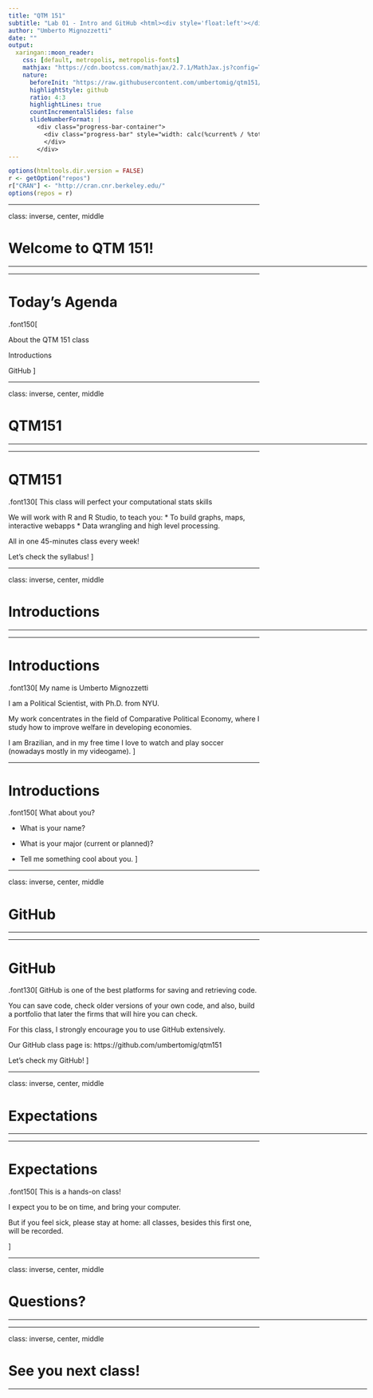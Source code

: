 ```yaml
---
title: "QTM 151"
subtitle: "Lab 01 - Intro and GitHub <html><div style='float:left'></div><hr color='#f2a900' size=1px width=800px></html>"
author: "Umberto Mignozzetti"
date: ""
output: 
  xaringan::moon_reader:
    css: [default, metropolis, metropolis-fonts]
    mathjax: "https://cdn.bootcss.com/mathjax/2.7.1/MathJax.js?config=TeX-MML-AM_HTMLorMML"
    nature: 
      beforeInit: "https://raw.githubusercontent.com/umbertomig/qtm151/main/slides/wmisc/macros.js"
      highlightStyle: github
      ratio: 4:3
      highlightLines: true
      countIncrementalSlides: false
      slideNumberFormat: |
        <div class="progress-bar-container">
          <div class="progress-bar" style="width: calc(%current% / %total% * 100%);">
          </div>
        </div>
---
```


```r
options(htmltools.dir.version = FALSE)
r <- getOption("repos")
r["CRAN"] <- "http://cran.cnr.berkeley.edu/"
options(repos = r)
```

<style>

.remark-slide-number {
  position: inherit;
}

.remark-slide-number .progress-bar-container {
  position: absolute;
  bottom: 0;
  height: 6px;
  display: block;
  left: 0;
  right: 0;
}

.remark-slide-number .progress-bar {
  height: 100%;
  background-color: #f2a900;
}

.orange {
  color: #f2a900;
}
</style>

---

class: inverse, center, middle

# Welcome to QTM 151!

<html><div style='float:left'></div><hr color='#f2a900' size=1px width=720px></html> 

---

# Today's Agenda

.font150[

About the QTM 151 class

Introductions

GitHub
]

---

class: inverse, center, middle

# QTM151

<html><div style='float:left'></div><hr color='#f2a900' size=1px width=720px></html> 

---

# QTM151

.font130[
This class will perfect your computational stats skills

We will work with R and R Studio, to teach you:
* To build graphs, maps, interactive webapps
* Data wrangling and high level processing.

All in one 45-minutes class every week!

Let's check the syllabus!
]

---

class: inverse, center, middle

# Introductions

<html><div style='float:left'></div><hr color='#f2a900' size=1px width=720px></html> 

---

# Introductions

.font130[
My name is Umberto Mignozzetti

I am a Political Scientist, with Ph.D. from NYU.

My work concentrates in the field of Comparative Political Economy, where I study how to improve welfare in developing economies.

I am Brazilian, and in my free time I love to watch and play soccer (nowadays mostly in my videogame).
]

---

# Introductions

.font150[
What about you?

* What is your name?

* What is your major (current or planned)?

* Tell me something cool about you.
]

---

class: inverse, center, middle

# GitHub

<html><div style='float:left'></div><hr color='#f2a900' size=1px width=720px></html> 

---

# GitHub

.font130[
GitHub is one of the best platforms for saving and retrieving code.

You can save code, check older versions of your own code, and also, build a portfolio that later the firms that will hire you can check.

For this class, I strongly encourage you to use GitHub extensively.

Our GitHub class page is: https://github.com/umbertomig/qtm151

Let's check my GitHub!
]

---

class: inverse, center, middle

# Expectations

<html><div style='float:left'></div><hr color='#f2a900' size=1px width=720px></html> 

---

# Expectations

.font150[
This is a hands-on class!

I expect you to be on time, and bring your computer.

But if you feel sick, please stay at home: all classes, besides this first one, will be recorded.

]

---

class: inverse, center, middle

# Questions?

<html><div style='float:left'></div><hr color='#f2a900' size=1px width=720px></html> 


---

class: inverse, center, middle

# See you next class!

<html><div style='float:left'></div><hr color='#f2a900' size=1px width=720px></html>